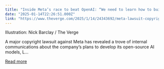 ```yaml
---
title: "Inside Meta’s race to beat OpenAI: “We need to learn how to build frontier and win this race”"
date: "2025-01-14T22:26:51.000Z"
link: "https://www.theverge.com/2025/1/14/24343692/meta-lawsuit-copyright-lawsuit-llama-libgen"
---
```


Illustration: Nick Barclay / The Verge
    

  
A major copyright lawsuit against Meta has revealed a trove of internal communications about the company’s plans to develop its open-source AI models, L...

[Read more](https://www.theverge.com/2025/1/14/24343692/meta-lawsuit-copyright-lawsuit-llama-libgen)
